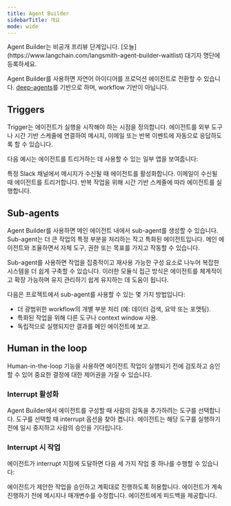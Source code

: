 ```yaml
---
title: Agent Builder
sidebarTitle: 개요
mode: wide
---
```


<Callout icon="wand-magic-sparkles" color="#2563EB" iconType="regular">
Agent Builder는 비공개 프리뷰 단계입니다. [오늘](https://www.langchain.com/langsmith-agent-builder-waitlist) 대기자 명단에 등록하세요.
</Callout>

Agent Builder를 사용하면 자연어 아이디어를 프로덕션 에이전트로 전환할 수 있습니다. [deep-agents](https://github.com/langchain-ai/deepagents)를 기반으로 하며, <Tooltip tip="특정 순서로 작동하도록 설계된 미리 정해진 코드 경로입니다.">workflow 기반</Tooltip>이 아닙니다.

## Triggers

Trigger는 에이전트가 실행을 시작해야 하는 시점을 정의합니다. 에이전트를 외부 도구나 시간 기반 스케줄에 연결하여 메시지, 이메일 또는 반복 이벤트에 자동으로 응답하도록 할 수 있습니다.

다음 예시는 에이전트를 트리거하는 데 사용할 수 있는 일부 앱을 보여줍니다:

<CardGroup cols={3}>
  <Card title="Slack" icon="slack">
    특정 Slack 채널에서 메시지가 수신될 때 에이전트를 활성화합니다.
  </Card>
  <Card title="Gmail" icon="envelope">
    이메일이 수신될 때 에이전트를 트리거합니다.
  </Card>
  <Card title="Cron schedules" icon="clock">
    반복 작업을 위해 시간 기반 스케줄에 따라 에이전트를 실행합니다.
  </Card>
</CardGroup>

## Sub-agents

Agent Builder를 사용하면 메인 에이전트 내에서 sub-agent를 생성할 수 있습니다. Sub-agent는 더 큰 작업의 특정 부분을 처리하는 작고 특화된 에이전트입니다. 메인 에이전트와 조율하면서 자체 도구, 권한 또는 목표를 가지고 작동할 수 있습니다.

Sub-agent를 사용하면 작업을 집중적이고 재사용 가능한 구성 요소로 나누어 복잡한 시스템을 더 쉽게 구축할 수 있습니다. 이러한 모듈식 접근 방식은 에이전트를 체계적이고 확장 가능하며 유지 관리하기 쉽게 유지하는 데 도움이 됩니다.

다음은 프로젝트에서 sub-agent를 사용할 수 있는 몇 가지 방법입니다:

- 더 광범위한 workflow의 개별 부분 처리 (예: 데이터 검색, 요약 또는 포맷팅).
- 특화된 작업을 위해 다른 도구나 context window 사용.
- 독립적으로 실행되지만 결과를 메인 에이전트에 보고.

## Human in the loop

Human-in-the-loop 기능을 사용하면 에이전트 작업이 실행되기 전에 검토하고 승인할 수 있어 중요한 결정에 대한 제어권을 가질 수 있습니다.

### Interrupt 활성화

<Steps>
  <Step title="도구 선택">
    Agent Builder에서 에이전트를 구성할 때 사람의 감독을 추가하려는 도구를 선택합니다.
  </Step>
  <Step title="Interrupt 활성화">
    도구를 선택할 때 interrupt 옵션을 찾아 켭니다.
  </Step>
  <Step title="에이전트가 승인을 위해 일시 중지">
    에이전트는 해당 도구를 실행하기 전에 일시 중지하고 사람의 승인을 기다립니다.
  </Step>
</Steps>

### Interrupt 시 작업

에이전트가 interrupt 지점에 도달하면 다음 세 가지 작업 중 하나를 수행할 수 있습니다:

<CardGroup cols={3}>
  <Card title="Accept" icon="check">
    에이전트가 제안한 작업을 승인하고 계획대로 진행하도록 허용합니다.
  </Card>
  <Card title="Edit" icon="pen-to-square">
    에이전트가 계속 진행하기 전에 메시지나 매개변수를 수정합니다.
  </Card>
  <Card title="Send feedback" icon="comment">
    에이전트에게 피드백을 제공합니다.
  </Card>
</CardGroup>